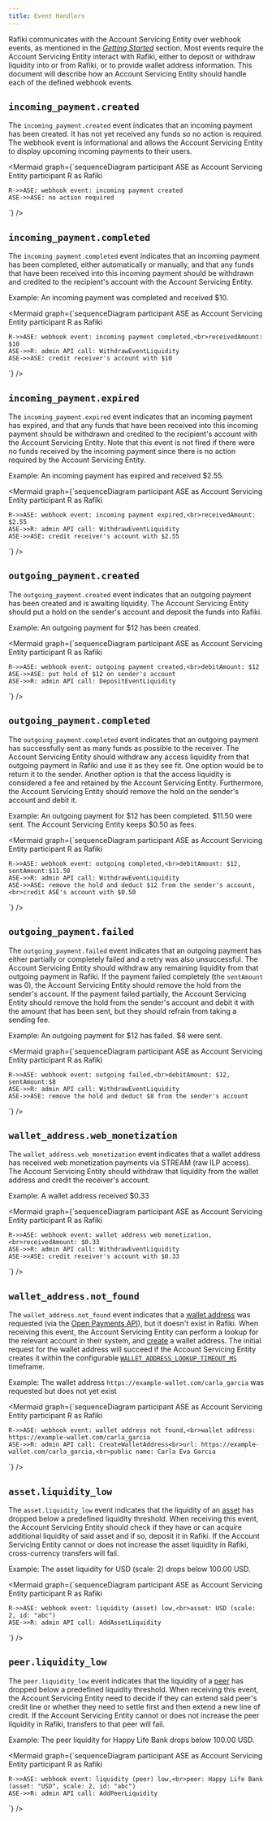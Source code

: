 ```yaml
---
title: Event Handlers
---
```



Rafiki communicates with the Account Servicing Entity over webhook events, as mentioned in the [_Getting Started_](./getting-started) section. Most events require the Account Servicing Entity interact with Rafiki, either to deposit or withdraw liquidity into or from Rafiki, or to provide wallet address information. This document will describe how an Account Servicing Entity should handle each of the defined webhook events.

## `incoming_payment.created`

The `incoming_payment.created` event indicates that an incoming payment has been created. It has not yet received any funds so no action is required. The webhook event is informational and allows the Account Servicing Entity to display upcoming incoming payments to their users.

<Mermaid
  graph={`sequenceDiagram
    participant ASE as Account Servicing Entity
    participant R as Rafiki

    R->>ASE: webhook event: incoming payment created
    ASE->>ASE: no action required

`}
/>

## `incoming_payment.completed`

The `incoming_payment.completed` event indicates that an incoming payment has been completed, either automatically or manually, and that any funds that have been received into this incoming payment should be withdrawn and credited to the recipient's account with the Account Servicing Entity.

Example: An incoming payment was completed and received $10.

<Mermaid
  graph={`sequenceDiagram
    participant ASE as Account Servicing Entity
    participant R as Rafiki

    R->>ASE: webhook event: incoming payment completed,<br>receivedAmount: $10
    ASE->>R: admin API call: WithdrawEventLiquidity
    ASE->>ASE: credit receiver's account with $10

`}
/>

## `incoming_payment.expired`

The `incoming_payment.expired` event indicates that an incoming payment has expired, and that any funds that have been received into this incoming payment should be withdrawn and credited to the recipient's account with the Account Servicing Entity. Note that this event is not fired if there were no funds received by the incoming payment since there is no action required by the Account Servicing Entity.

Example: An incoming payment has expired and received $2.55.

<Mermaid
  graph={`sequenceDiagram
    participant ASE as Account Servicing Entity
    participant R as Rafiki

    R->>ASE: webhook event: incoming payment expired,<br>receivedAmount: $2.55
    ASE->>R: admin API call: WithdrawEventLiquidity
    ASE->>ASE: credit receiver's account with $2.55

`}
/>

## `outgoing_payment.created`

The `outgoing_payment.created` event indicates that an outgoing payment has been created and is awaiting liquidity. The Account Servicing Entity should put a hold on the sender's account and deposit the funds into Rafiki.

Example: An outgoing payment for $12 has been created.

<Mermaid
  graph={`sequenceDiagram
    participant ASE as Account Servicing Entity
    participant R as Rafiki

    R->>ASE: webhook event: outgoing payment created,<br>debitAmount: $12
    ASE->>ASE: put hold of $12 on sender's account
    ASE->>R: admin API call: DepositEventLiquidity

`}
/>

## `outgoing_payment.completed`

The `outgoing_payment.completed` event indicates that an outgoing payment has successfully sent as many funds as possible to the receiver. The Account Servicing Entity should withdraw any access liquidity from that outgoing payment in Rafiki and use it as they see fit. One option would be to return it to the sender. Another option is that the access liquidity is considered a fee and retained by the Account Servicing Entity. Furthermore, the Account Servicing Entity should remove the hold on the sender's account and debit it.

Example: An outgoing payment for $12 has been completed. $11.50 were sent. The Account Servicing Entity keeps $0.50 as fees.

<Mermaid
  graph={`sequenceDiagram
    participant ASE as Account Servicing Entity
    participant R as Rafiki

    R->>ASE: webhook event: outgoing completed,<br>debitAmount: $12, sentAmount:$11.50
    ASE->>R: admin API call: WithdrawEventLiquidity
    ASE->>ASE: remove the hold and deduct $12 from the sender's account,<br>credit ASE's account with $0.50

`}
/>

## `outgoing_payment.failed`

The `outgoing_payment.failed` event indicates that an outgoing payment has either partially or completely failed and a retry was also unsuccessful. The Account Servicing Entity should withdraw any remaining liquidity from that outgoing payment in Rafiki. If the payment failed completely (the `sentAmount` was 0), the Account Servicing Entity should remove the hold from the sender's account. If the payment failed partially, the Account Servicing Entity should remove the hold from the sender's account and debit it with the amount that has been sent, but they should refrain from taking a sending fee.

Example: An outgoing payment for $12 has failed. $8 were sent.

<Mermaid
  graph={`sequenceDiagram
    participant ASE as Account Servicing Entity
    participant R as Rafiki

    R->>ASE: webhook event: outgoing failed,<br>debitAmount: $12, sentAmount:$8
    ASE->>R: admin API call: WithdrawEventLiquidity
    ASE->>ASE: remove the hold and deduct $8 from the sender's account

`}
/>

## `wallet_address.web_monetization`

The `wallet_address.web_monetization` event indicates that a wallet address has received web monetization payments via STREAM (raw ILP access). The Account Servicing Entity should withdraw that liquidity from the wallet address and credit the receiver's account.

Example: A wallet address received $0.33

<Mermaid
  graph={`sequenceDiagram
    participant ASE as Account Servicing Entity
    participant R as Rafiki

    R->>ASE: webhook event: wallet address web monetization,<br>receivedAmount: $0.33
    ASE->>R: admin API call: WithdrawEventLiquidity
    ASE->>ASE: credit receiver's account with $0.33

`}
/>

## `wallet_address.not_found`

The `wallet_address.not_found` event indicates that a [wallet address](/reference/glossary#wallet-address) was requested (via the [Open Payments API](/reference/glossary#open-payments)), but it doesn't exist in Rafiki. When receiving this event, the Account Servicing Entity can perform a lookup for the relevant account in their system, and [create](./getting-started#issuing-wallet-addresses) a wallet address. The initial request for the wallet address will succeed if the Account Servicing Entity creates it within the configurable [`WALLET_ADDRESS_LOOKUP_TIMEOUT_MS`](/integration/deployment#environment-variables) timeframe.

Example: The wallet address `https://example-wallet.com/carla_garcia` was requested but does not yet exist

<Mermaid
  graph={`sequenceDiagram
    participant ASE as Account Servicing Entity
    participant R as Rafiki

    R->>ASE: webhook event: wallet address not found,<br>wallet address: https://example-wallet.com/carla_garcia
    ASE->>R: admin API call: CreateWalletAddress<br>url: https://example-wallet.com/carla_garcia,<br>public name: Carla Eva Garcia

`}
/>

## `asset.liquidity_low`

The `asset.liquidity_low` event indicates that the liquidity of an [asset](../reference/glossary#asset) has dropped below a predefined liquidity threshold. When receiving this event, the Account Servicing Entity should check if they have or can acquire additional liquidity of said asset and if so, deposit it in Rafiki. If the Account Servicing Entity cannot or does not increase the asset liquidity in Rafiki, cross-currency transfers will fail.

Example: The asset liquidity for USD (scale: 2) drops below 100.00 USD.

<Mermaid
  graph={`sequenceDiagram
    participant ASE as Account Servicing Entity
    participant R as Rafiki

    R->>ASE: webhook event: liquidity (asset) low,<br>asset: USD (scale: 2, id: "abc")
    ASE->>R: admin API call: AddAssetLiquidity

`}
/>

## `peer.liquidity_low`

The `peer.liquidity_low` event indicates that the liquidity of a [peer](../reference/glossary#peer) has dropped below a predefined liquidity threshold. When receiving this event, the Account Servicing Entity need to decide if they can extend said peer's credit line or whether they need to settle first and then extend a new line of credit. If the Account Servicing Entity cannot or does not increase the peer liquidity in Rafiki, transfers to that peer will fail.

Example: The peer liquidity for Happy Life Bank drops below 100.00 USD.

<Mermaid
  graph={`sequenceDiagram
    participant ASE as Account Servicing Entity
    participant R as Rafiki

    R->>ASE: webhook event: liquidity (peer) low,<br>peer: Happy Life Bank (asset: "USD", scale: 2, id: "abc")
    ASE->>R: admin API call: AddPeerLiquidity

`}
/>
